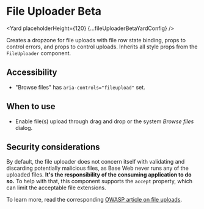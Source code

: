 



# File Uploader Beta

<Yard placeholderHeight={120} {...fileUploaderBetaYardConfig} />

Creates a dropzone for file uploads with file row state binding, props to control errors, and props to control uploads. Inherits all style props from the `FileUploader` component.

## Accessibility

- "Browse files" has `aria-controls="fileupload"` set.

## When to use

- Enable file(s) upload through drag and drop or the system _Browse files_ dialog.

## Security considerations

By default, the file uploader does not concern itself with validating and discarding potentially malicious files, as Base Web never runs any of the uploaded files. **It's the responsibility of the consuming application to do so.** To help with that, this component supports the `accept` property, which can limit the acceptable file extensions.

To learn more, read the corresponding [OWASP article on file uploads](https://www.owasp.org/index.php/Unrestricted_File_Upload).

<Exports
  component={FileUploaderBetaExports}
  title="File uploader beta exports"
  path="baseui/file-uploader-beta"
/>
